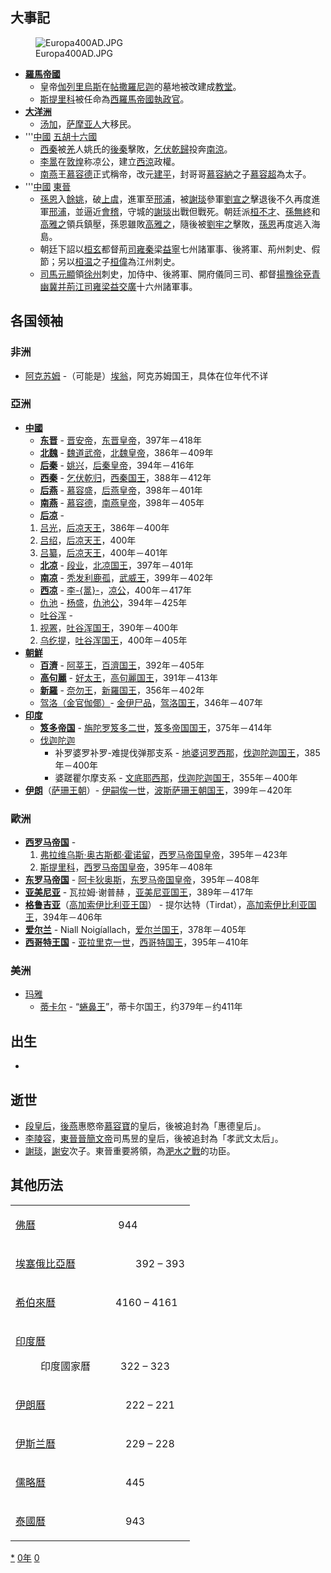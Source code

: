 {{yearTOC|400|东晋'''[[隆安_(晋安帝)|隆安]]四年'''；后燕'''[[長樂_(慕容盛)|长乐]]二年'''；后秦'''[[弘始|弘始]]二年'''；西秦'''[[太初_(乞伏乾歸)|太初]]十三年'''；北魏'''[[天兴_(拓跋珪)|天兴]]三年'''；后凉'''[[咸寧_(呂纂)|咸寧]]二年'''；南凉'''[[建和_(秃发利鹿孤)|建和]]元年'''；北凉'''[[天玺_(段业)|天玺]]二年'''；南燕'''[[建平_(慕容德)|建平]]元年'''；西涼'''[[庚子_(李暠)|庚子]]元年'''}} 
== 大事記 ==
[[File:Europa400AD.JPG|thumb]]

*'''[[羅馬帝國|羅馬帝國]]'''
**皇帝[[伽列里烏斯|伽列里烏斯]]在[[帖撒羅尼迦|帖撒羅尼迦]]的墓地被改建成[[教堂|教堂]]。
**[[斯提里科|斯提里科]]被任命為[[西羅馬帝國|西羅馬帝國]][[羅馬執政官|執政官]]。
*'''[[大洋洲|大洋洲]]'''
**[[汤加|汤加]]，[[萨摩亚人|萨摩亚人]]大移民。
*'''[[中國|中國]]  [[五胡十六國|五胡十六國]]
**[[西秦|西秦]]被[[羌|羌]]人姚氏的[[後秦|後秦]]擊敗，[[乞伏乾歸|乞伏乾歸]]投奔[[南涼|南涼]]。
**[[李暠|李暠]]在[[敦煌|敦煌]]称凉公，建立[[西涼|西涼]]政權。
**[[南燕_(十六国)|南燕]]王[[慕容德|慕容德]]正式稱帝，改元[[建平_(慕容德)|建平]]，封哥哥[[慕容納|慕容納]]之子[[慕容超|慕容超]]為太子。
*'''[[中國|中國]]  [[東晉|東晉]]
**[[孫恩|孫恩]]入[[餘姚|餘姚]]，破[[上虞|上虞]]，進軍至[[邢浦|邢浦]]，被[[謝琰|謝琰]]參軍[[劉宣之|劉宣之]]擊退後不久再度進軍[[邢浦|邢浦]]，並逼近[[會稽|會稽]]，守城的[[謝琰|謝琰]]出戰但戰死。朝廷派[[桓不才|桓不才]]、[[孫無終|孫無終]]和[[高雅之|高雅之]]領兵鎮壓，孫恩雖敗[[高雅之|高雅之]]，隨後被[[劉牢之|劉牢之]]擊敗，[[孫恩|孫恩]]再度逃入海島。
**朝廷下詔以[[桓玄|桓玄]]都督荊[[司州|司]][[雍州|雍]][[秦州|秦]]梁[[益州|益]][[寧州|寧]]七州諸軍事、後將軍、荊州刺史、假節；另以[[桓温|桓温]]之子[[桓偉|桓偉]]為江州刺史。
**[[司馬元顯|司馬元顯]]領[[徐州_(古代)|徐州]]刺史，加侍中、後將軍、開府儀同三司、都督[[揚州_(古代)|揚]][[豫州|豫]][[徐州_(古代)|徐]][[兗州_(古代)|兗]][[青州_(古代)|青]][[幽州|幽]][[冀州|冀]][[并州|并]][[荊州_(古代)|荊]][[江州|江]][[司州|司]][[雍州|雍]][[梁州|梁]][[益州|益]][[交州|交]][[廣州_(古代)|廣]]十六州諸軍事。

== 各国领袖 ==
=== 非洲 ===
*[[阿克苏姆|阿克苏姆]] -（可能是）[[埃翁|埃翁]]，阿克苏姆国王，具体在位年代不详

=== 亞洲 ===
*'''[[中國|中國]]'''
**'''[[东晋|东晋]]''' - [[晋安帝|晋安帝]]，[[晋朝君主列表#东晋|东晋皇帝]]，397年－418年
**'''[[北魏|北魏]]''' - [[魏道武帝|魏道武帝]]，[[南北朝君主列表#北魏|北魏皇帝]]，386年－409年
**'''[[后秦|后秦]]''' - [[姚兴|姚兴]]，[[东晋十六国君主列表|后秦皇帝]]，394年－416年
**'''[[西秦|西秦]]''' - [[乞伏乾归|乞伏乾归]]，[[东晋十六国君主列表|西秦国王]]，388年－412年
**'''[[后燕|后燕]]''' - [[慕容盛|慕容盛]]，[[东晋十六国君主列表|后燕皇帝]]，398年－401年
**'''[[南燕_(十六國)|南燕]]''' - [[慕容德|慕容德]]，[[东晋十六国君主列表|南燕皇帝]]，398年－405年
**'''[[后凉|后凉]]''' - 
*#[[吕光|吕光]]，[[东晋十六国君主列表|后凉天王]]，386年－400年
*#[[吕绍|吕绍]]，[[东晋十六国君主列表|后凉天王]]，400年
*#[[吕纂|吕纂]]，[[东晋十六国君主列表|后凉天王]]，400年－401年
**'''[[北凉|北凉]]''' - [[段业|段业]]，[[南北朝君主列表#北魏|北凉国王]]，397年－401年
**'''[[南凉|南凉]]''' - [[秃发利鹿孤|秃发利鹿孤]]，[[东晋十六国君主列表|武威王]]，399年－402年
**'''[[西凉|西凉]]''' - [[李暠|李-{暠}-]]，[[东晋十六国君主列表|凉公]]，400年－417年
**[[仇池|仇池]] - [[杨盛|杨盛]]，[[东晋十六国君主列表|仇池公]]，394年－425年
**[[吐谷浑|吐谷浑]] - 
*#[[视罴|视罴]]，[[东晋十六国君主列表|吐谷浑国王]]，390年－400年
*#[[乌纥提|乌纥提]]，[[东晋十六国君主列表|吐谷浑国王]]，400年－405年
*'''[[朝鮮_(稱謂)|朝鮮]]''' 
**'''[[百濟|百濟]]''' - [[阿莘王|阿莘王]]，[[百濟君主列表|百濟国王]]，392年－405年
**'''[[高句麗|高句麗]]''' - [[好太王|好太王]]，[[高句麗君主列表|高句麗国王]]，391年－413年
**'''[[新羅|新羅]]''' - [[金楼寒|奈勿王]]，[[新羅君主列表|新羅国王]]，356年－402年
**[[金官伽倻|驾洛（金官伽倻）]]- [[金伊尸品|金伊尸品]]，[[朝鲜半岛君主列表#金官伽倻|驾洛国王]]，346年－407年
*'''[[印度|印度]]''' 
**'''[[笈多帝国|笈多帝国]]''' - [[旃陀罗笈多二世|旃陀罗笈多二世]]，[[笈多王朝|笈多帝国国王]]，375年－414年
**[[伐迦陀迦|伐迦陀迦]] 
***补罗婆罗补罗-难提伐弹那支系 - [[地婆诃罗西那|地婆诃罗西那]]，[[伐迦陀迦|伐迦陀迦国王]]，385年－400年
***婆蹉瞿尔摩支系 - [[文底耶西那|文底耶西那]]，[[伐迦陀迦|伐迦陀迦国王]]，355年－400年
*'''[[伊朗|伊朗]]'''（[[萨珊王朝|萨珊王朝]]）- [[伊嗣俟一世|伊嗣俟一世]]，[[伊朗君主列表|波斯萨珊王朝国王]]，399年－420年

=== 歐洲 ===
*'''[[西罗马帝国|西罗马帝国]]''' - 
*#[[弗拉维乌斯·奥古斯都·霍诺留|弗拉维乌斯·奥古斯都·霍诺留]]，[[罗马皇帝列表|西罗马帝国皇帝]]，395年－423年
*#[[斯提里科|斯提里科]]，[[罗马皇帝列表|西罗马帝国皇帝]]，395年－408年
*'''[[东罗马帝国|东罗马帝国]]''' - [[阿卡狄奥斯|阿卡狄奥斯]]，[[拜占庭皇帝列表|东罗马帝国皇帝]]，395年－408年
*'''[[亚美尼亚|亚美尼亚]]''' - 瓦拉姆·谢普赫 ，[[亚美尼亚君主列表|亚美尼亚国王]]，389年－417年
*'''[[格鲁吉亚|格鲁吉亚]]'''（[[高加索伊比利亚王国|高加索伊比利亚王国]]） - 提尔达特（Tirdat），[[格鲁吉亚君主列表|高加索伊比利亚国王]]，394年－406年
*'''[[爱尔兰|爱尔兰]]''' - Niall Noigíallach，[[爱尔兰君主列表|爱尔兰国王]]，378年－405年
*'''[[西哥特王国|西哥特王国]]''' - [[亚拉里克一世|亚拉里克一世]]，[[西哥特国王列表|西哥特国王]]，395年－410年
=== 美洲 ===
*[[玛雅文明|玛雅]]
**[[蒂卡尔|蒂卡尔]] - “[[蜷鼻王|蜷鼻王]]”，蒂卡尔国王，约379年－约411年

== 出生 ==
*

== 逝世 ==
*[[惠德皇后|段皇后]]，[[後燕|後燕]]惠愍帝[[慕容寶|慕容寶]]的皇后，後被追封為「惠德皇后」。
*[[李陵容|李陵容]]，[[東晉|東晉]][[晉簡文帝|晉簡文帝]]司馬昱的皇后，後被追封為「孝武文太后」。
*[[謝琰|謝琰]]，[[謝安|謝安]]次子。東晉重要將領，為[[淝水之戰|淝水之戰]]的功臣。

== 其他历法 ==
{{Wikisource year mention}}
{| class="wikitable" style="padding:1em;padding-top:1em;border:1px solid;cellspacing:1" width="50%"
|-
|
[[佛曆|佛曆]] 　　　　　　　　944
|-
|
[[埃塞俄比亞曆|埃塞俄比亞曆]]　　　　　　392 – 393
|-
|
[[希伯來曆|希伯來曆]]　　　　　　4160 – 4161
|-
|
[[印度曆|印度曆]]
:印度國家曆　　　322 – 323
|-
|
[[伊朗曆|伊朗曆]]　　　　　　　　222 – 221
|-
|
[[伊斯兰曆|伊斯兰曆]]　　　　　　　229 – 228
|-
|
[[儒略曆|儒略曆]]　　　　　　　　445
|-
|
[[泰國曆|泰國曆]]　　　　　　　　943
|}

[[Category:400年|*]]
[[Category:400年代|0年]]
[[Category:4世纪各年|0]]